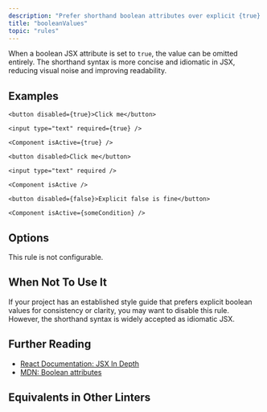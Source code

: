 ```yaml
---
description: "Prefer shorthand boolean attributes over explicit {true} values in JSX."
title: "booleanValues"
topic: "rules"
---
```



<RuleSummary plugin="jsx" rule="booleanValues" />

When a boolean JSX attribute is set to `true`, the value can be omitted entirely.
The shorthand syntax is more concise and idiomatic in JSX, reducing visual noise and improving readability.

## Examples

<Tabs>
<TabItem label="❌ Incorrect">

```tsx
<button disabled={true}>Click me</button>
```

```tsx
<input type="text" required={true} />
```

```tsx
<Component isActive={true} />
```

</TabItem>
<TabItem label="✅ Correct">

```tsx
<button disabled>Click me</button>
```

```tsx
<input type="text" required />
```

```tsx
<Component isActive />
```

```tsx
<button disabled={false}>Explicit false is fine</button>
```

```tsx
<Component isActive={someCondition} />
```

</TabItem>
</Tabs>

## Options

This rule is not configurable.

## When Not To Use It

If your project has an established style guide that prefers explicit boolean values for consistency or clarity, you may want to disable this rule.
However, the shorthand syntax is widely accepted as idiomatic JSX.

## Further Reading

- [React Documentation: JSX In Depth](https://react.dev/learn/writing-markup-with-jsx)
- [MDN: Boolean attributes](https://developer.mozilla.org/en-US/docs/Glossary/Boolean/HTML)

## Equivalents in Other Linters

<RuleEquivalents pluginId="jsx" ruleId="booleanValues" />
